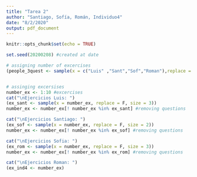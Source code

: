 ```yaml
---
title: "Tarea 2"
author: "Santiago, Sofía, Román, Individuo4"
date: "8/2/2020"
output: pdf_document
---
```


```r
knitr::opts_chunk$set(echo = TRUE)
```


```r
set.seed(20200208) #created at date

# assigning number of excercises 
(people_3quest <- sample(x = c("Luis" ,"Sant","Sof","Roman"),replace = F, size = 2)) #people with 3 questions, by alphabetic order


# assinging excersises
number_ex <- 1:10 #excercises
cat("\nEjercicios Luis: ")
(ex_sant <- sample(x = number_ex, replace = F, size = 3))
number_ex <- number_ex[! number_ex %in% ex_sant] #removing questions 

cat("\nEjercicios Santiago: ")
(ex_sof <- sample(x = number_ex, replace = F, size = 2))
number_ex <- number_ex[! number_ex %in% ex_sof] #removing questions 

cat("\nEjercicios Sofia: ")
(ex_rom <- sample(x = number_ex, replace = F, size = 3))
number_ex <- number_ex[! number_ex %in% ex_rom] #removing questions 

cat("\nEjercicios Roman: ")
(ex_ind4 <- number_ex)
```

















